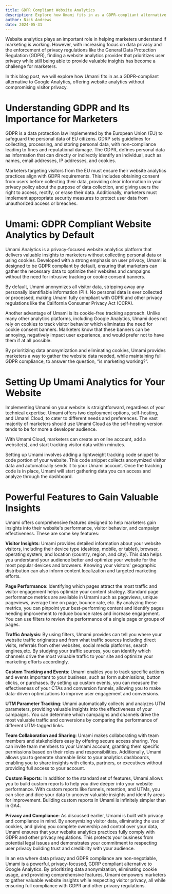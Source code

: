 ```yaml
---
title: GDPR Compliant Website Analytics
description: Explore how Umami fits in as a GDPR-compliant alternative to Google Analytics.
author: Nick Andrews
date: 2024-05-31
---
```


Website analytics plays an important role in helping marketers understand if marketing is working. However, with increasing focus on data privacy and the enforcement of privacy regulations like the General Data Protection Regulation (GDPR), finding a website analytics provider that prioritizes user privacy while still being able to provide valuable insights has become a challenge for marketers.

In this blog post, we will explore how Umami fits in as a GDPR-compliant alternative to Google Analytics, offering website analytics without compromising visitor privacy.

# Understanding GDPR and Its Importance for Marketers

GDPR is a data protection law implemented by the European Union (EU) to safeguard the personal data of EU citizens. GDRP sets guidelines for collecting, processing, and storing personal data, with non-compliance leading to fines and reputational damage. The GDPR, defines personal data as information that can directly or indirectly identify an individual, such as names, email addresses, IP addresses, and cookies.

Marketers targeting visitors from the EU must ensure their website analytics practices align with GDPR requirements. This includes obtaining consent from users before collecting their data, providing clear information in your privacy policy about the purpose of data collection, and giving users the right to access, rectify, or erase their data. Additionally, marketers must implement appropriate security measures to protect user data from unauthorized access or breaches.

# Umami: GDPR Compliant Website Analytics by Default

Umami Analytics is a privacy-focused website analytics platform that delivers valuable insights to marketers without collecting personal data or using cookies. Developed with a strong emphasis on user privacy, Umami is designed to be GDPR compliant by default, ensuring that marketers can gather the necessary data to optimize their websites and campaigns without the need for intrusive tracking or cookie consent banners.

By default, Umami anonymizes all visitor data, stripping away any personally identifiable information (PII). No personal data is ever collected or processed, making Umami fully compliant with GDPR and other privacy regulations like the California Consumer Privacy Act (CCPA).

Another advantage of Umami is its cookie-free tracking approach. Unlike many other analytics platforms, including Google Analytics, Umami does not rely on cookies to track visitor behavior which eliminates the need for cookie consent banners. Marketers know that these banners can be annoying, negatively impact user experience, and would prefer not to have them if at all possible.

By prioritizing data anonymization and eliminating cookies, Umami provides marketers a way to gather the website data needed, while maintaining full GDPR compliance, to answer the question, “is marketing working?”.

# Setting Up Umami Analytics for Your Website

Implementing Umami on your website is straightforward, regardless of your technical expertise. Umami offers two deployment options, self-hosting, and Umami Cloud, to cater to different needs and preferences. The vast majority of marketers should use Umami Cloud as the self-hosting version tends to be for more a developer audience.

With Umami Cloud, marketers can create an online account, add a website(s), and start tracking visitor data within minutes.

Setting up Umami involves adding a lightweight tracking code snippet to code portion of your website. This code snippet collects anonymized visitor data and automatically sends it to your Umami account. Once the tracking code is in place, Umami will start gathering data you can access and analyze through the dashboard.

# Powerful Features to Gain Valuable Insights

Umami offers comprehensive features designed to help marketers gain insights into their website's performance, visitor behavior, and campaign effectiveness. These are some key features:

**Visitor Insights**: Umami provides detailed information about your website visitors, including their device type (desktop, mobile, or tablet), browser, operating system, and location (country, region, and city). This data helps you understand your audience better and optimize your website for the most popular devices and browsers. Knowing your visitors' geographic distribution can also inform content localization and targeted marketing efforts.

**Page Performance**: Identifying which pages attract the most traffic and visitor engagement helps optimize your content strategy. Standard page performance metrics are available in Umami such as pageviews, unique pageviews, average time on page, bounce rate, etc. By analyzing these metrics, you can pinpoint your best-performing content and identify pages needing improvement to reduce bounce rates and increase engagement. You can use filters to review the performance of a single page or groups of pages.

**Traffic Analysis**: By using filters, Umami provides can tell you where your website traffic originates and from what traffic sources Including direct visits, referrals from other websites, social media platforms, search engines,etc. By studying your traffic sources, you can identify which channels drive the most valuable traffic to your site and optimize your marketing efforts accordingly.

**Custom Tracking and Events**: Umami enables you to track specific actions and events important to your business, such as form submissions, button clicks, or purchases. By setting up custom events, you can measure the effectiveness of your CTAs and conversion funnels, allowing you to make data-driven optimizations to improve user engagement and conversions.

**UTM Parameter Tracking**: Umami automatically collects and analyzes UTM parameters, providing valuable insights into the effectiveness of your campaigns. You can determine which campaigns and channels drive the most valuable traffic and conversions by comparing the performance of different UTM-tagged links.

**Team Collaboration and Sharing**: Umami makes collaborating with team members and stakeholders easy by offering secure access sharing. You can invite team members to your Umami account, granting them specific permissions based on their roles and responsibilities. Additionally, Umami allows you to generate shareable links to your analytics dashboards, enabling you to share insights with clients, partners, or executives without providing full access to your account.

**Custom Reports**: In addition to the standard set of features, Umami allows you to build custom reports to help you dive deeper into your website performance. With custom reports like funnels, retention, and UTMs, you can slice and dice your data to uncover valuable insights and identify areas for improvement. Building custom reports in Umami is infinitely simpler than in GA4.

**Privacy and Compliance**: As discussed earlier, Umami is built with privacy and compliance in mind. By anonymizing visitor data, eliminating the use of cookies, and giving you complete ownership and control over your data, Umami ensures that your website analytics practices fully comply with GDPR and other privacy regulations. This protects your business from potential legal issues and demonstrates your commitment to respecting user privacy building trust and credibility with your audience.

In an era where data privacy and GDPR compliance are non-negotiable, Umami is a powerful, privacy-focused, GDRP compliant alternative to Google Analytics. By prioritizing data anonymization, eliminating cookie usage, and providing comprehensive features, Umami empowers marketers to gather valuable website insights while respecting visitor privacy, all while ensuring full compliance with GDPR and other privacy regulations.
